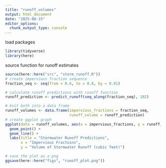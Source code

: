 ```yaml
---
title: "runoff_volumes"
output: html_document
date: "2025-08-15"
editor_options: 
  chunk_output_type: console
---
```


load packages
```r
library(tidyverse)
library(here)
```

source function for runoff estimates
```r
source(here::here("src", "storm_runoff.R"))
# create impervious fraction sequence
fraction_seq <- seq(from = 0.6, to = 0.8, by = 0.01)

# calculate runoff predictions with runoff function
runoff_prediction <- predict_runoff(seq_along(fraction_seq), 182)

# knit both into a data frame
runoff_volumes <- data.frame(impervious_fractions = fraction_seq, 
                             runoff_volume = runoff_prediction)
# create ggplot graph 
ggplot(data = runoff_volumes, aes(x = impervious_fractions, y = runoff_volume)) +
  geom_point() +
  geom_line() +
  labs(title = "Stormwater Runoff Predictions",
       x = "Impervious Fractoins",
       y = "Volume of Stormwater Runoff (cubic feet)")

# save the plot as a png
ggsave(here::here("figs", "runoff_plot.png"))
```
